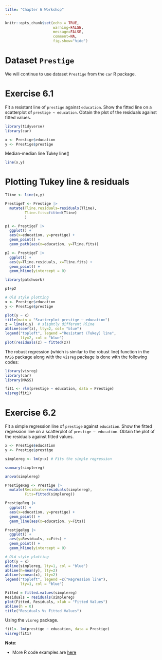 ```yaml
---
title: "Chapter 6 Workshop"
---
```


```r
knitr::opts_chunk$set(echo = TRUE, 
                      warning=FALSE, 
                      message=FALSE, 
                      comment=NA, 
                      fig.show="hide")
```


# Dataset **`Prestige`**

We will continue to use dataset `Prestige` from the `car`	R package. 


# Exercise 6.1 {-}

Fit a resistant line of `prestige` against `education`.  Show the fitted line on a scatterplot of `prestige ~ education`.  Obtain the plot of the residuals against fitted values.

```r
library(tidyverse)
library(car)

x <- Prestige$education
y <- Prestige$prestige
```


Median-median line Tukey line()

```r
line(x,y)
```

# Plotting Tukey line & residuals

```r
Tline <- line(x,y)

PrestigeT <- Prestige |> 
  mutate(Tline.residuals=residuals(Tline),
         Tline.fits=fitted(Tline)
         ) 

p1 <- PrestigeT |> 
  ggplot() +
  aes(x=education, y=prestige) + 
  geom_point() +
  geom_path(aes(x=education, y=Tline.fits))

p2 <- PrestigeT |> 
  ggplot() +
  aes(y=Tline.residuals, x=Tline.fits) + 
  geom_point() + 
  geom_hline(yintercept = 0)

library(patchwork)

p1+p2
```


```r
# Old style plotting
x <- Prestige$education
y <- Prestige$prestige

plot(y ~ x) 
title(main = "Scatterplot prestige ~ education")
z = line(x,y)  # slightly different Rline
abline(coef(z), lty=2, col= "blue")
legend("topleft", legend ="Resistant (Tukey) line", 
       lty=2, col = "blue")
plot(residuals(z) ~ fitted(z))
```


The robust regression (which is similar to the robust line) function in the `MASS` package along with the `visreg` package is done with the following codes:

```r
library(visreg)
library(car)
library(MASS)

fit1 <- rlm(prestige ~ education, data = Prestige)
visreg(fit1)
```



# Exercise 6.2 {-}

Fit a simple regression line of `prestige` against `education`.  Show the fitted regression line on a scatterplot of `prestige ~ education`.  Obtain the plot of the residuals against fitted values.

```r
x <- Prestige$education
y <- Prestige$prestige

simplereg <- lm(y~x) # Fits the simple regression

summary(simplereg)

anova(simplereg)
```


```r
PrestigeReg <- Prestige |> 
  mutate(Residuals=residuals(simplereg), 
         Fits=fitted(simplereg))

PrestigeReg |> 
  ggplot() + 
  aes(x=education, y=prestige) + 
  geom_point() + 
  geom_line(aes(x=education, y=Fits))

PrestigeReg |> 
  ggplot() + 
  aes(y=Residuals, x=Fits) + 
  geom_point() + 
  geom_hline(yintercept = 0)

```



```r
# Old style plotting
plot(y ~ x) 
abline(simplereg, lty=1, col = "blue")
abline(h=mean(y), lty=2)
abline(v=mean(x), lty=2)
legend("topleft", legend =c("Regression line"), 
       lty=1, col = "blue")

Fitted = fitted.values(simplereg)
Residuals = residuals(simplereg)
plot(Fitted, Residuals, xlab = "Fitted Values")
abline(h = 0)
title("Residuals Vs Fitted Values")
```

Using the `visreg` package.

```r
fit1<- lm(prestige ~ education, data = Prestige)
visreg(fit1)
```


**Note:**

+ More R code examples are [here](https://www.massey.ac.nz/~anhsmith/250/exercises/chap06more.R) 
